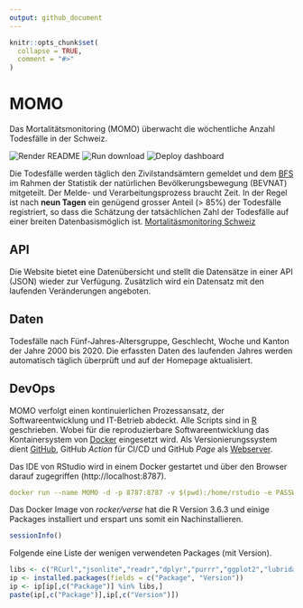 ```yaml
---
output: github_document
---
```


<!-- README.md is generated from README.Rmd. Please edit that file  -->

```r
knitr::opts_chunk$set(
  collapse = TRUE,
  comment = "#>"
)
```

# MOMO
Das Mortalitätsmonitoring (MOMO) überwacht die wöchentliche Anzahl Todesfälle in der Schweiz.

<!-- badges: start -->
![Render README](https://github.com/norman-ds/momo/workflows/Render%20README/badge.svg)
![Run download](https://github.com/norman-ds/momo/workflows/Run%20download/badge.svg)
![Deploy dashboard](https://github.com/norman-ds/momo/workflows/Deploy%20dashboard/badge.svg)
<!-- badges: end -->

Die Todesfälle werden täglich den Zivilstandsämtern gemeldet und dem 
[BFS](https://www.bfs.admin.ch/bfs/de/home/statistiken/bevoelkerung/geburten-todesfaelle/todesfaelle.html)
im Rahmen der Statistik der natürlichen Bevölkerungsbewegung (BEVNAT) mitgeteilt. 
Der Melde- und Verarbeitungsprozess braucht Zeit. In der Regel ist nach **neun Tagen** ein genügend grosser Anteil (> 85%) der Todesfälle registriert, so dass die Schätzung der tatsächlichen Zahl der Todesfälle auf einer breiten Datenbasismöglich ist.
[Mortalitäsmonitoring Schweiz](https://norman-ds.github.io/momo/) 

## API

Die Website bietet eine Datenübersicht und stellt die Datensätze in einer API (JSON) wieder zur Verfügung. Zusätzlich wird ein Datensatz mit den laufenden Veränderungen angeboten.

## Daten

Todesfälle nach Fünf-Jahres-Altersgruppe, Geschlecht, Woche und Kanton der Jahre 2000 bis 2020. Die erfassten Daten des laufenden Jahres werden automatisch täglich überprüft und auf der Homepage aktualisiert.

## DevOps

MOMO verfolgt einen kontinuierlichen Prozessansatz, der Softwareentwicklung und IT-Betrieb abdeckt. Alle Scripts sind in [R](https://www.r-project.org) geschrieben. Wobei für die reproduzierbare Softwareentwicklung das Kontainersystem von [Docker](https://hub.docker.com/r/rocker/verse) eingesetzt wird. Als Versionierungssystem dient [GitHub](https://help.github.com/en/actions/building-and-testing-code-with-continuous-integration), GitHub *Action* für CI/CD und GitHub *Page* als [Webserver](https://norman-ds.github.io/momo/). 

Das IDE von RStudio wird in einem Docker gestartet und über den Browser darauf zugegriffen (http://localhost:8787).

```yaml
docker run --name MOMO -d -p 8787:8787 -v $(pwd):/home/rstudio -e PASSWORD=pwd rocker/verse:3.6.3
```

Das Docker Image von *rocker/verse* hat die R Version 3.6.3 und einige Packages installiert und erspart uns somit ein Nachinstallieren.

```R
sessionInfo()
```


Folgende eine Liste der wenigen verwendeten Packages (mit Version).

```R
libs <- c("RCurl","jsonlite","readr","dplyr","purrr","ggplot2","lubridate","flexdashboard","DT","dygraphs","xts")
ip <- installed.packages(fields = c("Package", "Version"))
ip <- ip[ip[,c("Package")] %in% libs,]
paste(ip[,c("Package")],ip[,c("Version")])
```

